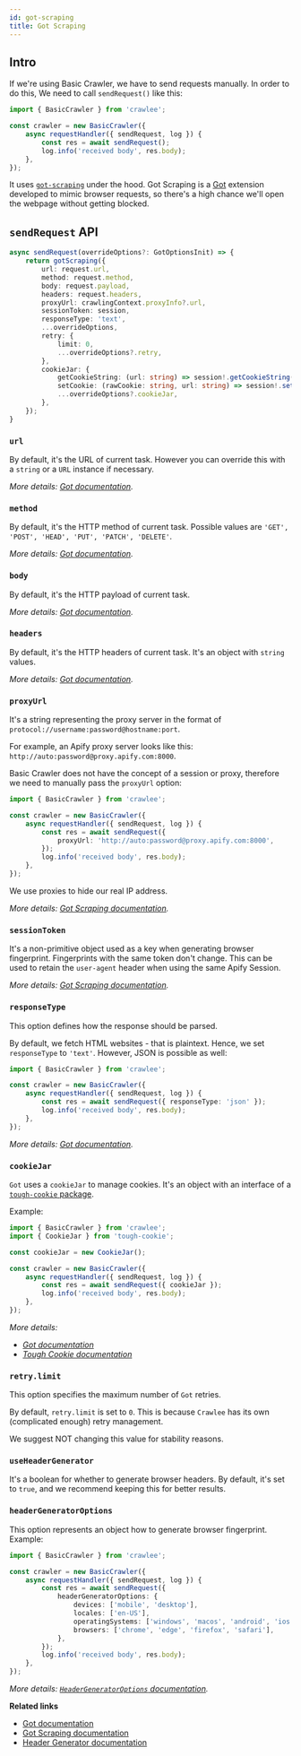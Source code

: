 ```yaml
---
id: got-scraping
title: Got Scraping
---
```


## Intro

If we're using Basic Crawler, we have to send requests manually. In order to do this, We need to call `sendRequest()` like this:

```ts
import { BasicCrawler } from 'crawlee';

const crawler = new BasicCrawler({
    async requestHandler({ sendRequest, log }) {
        const res = await sendRequest();
        log.info('received body', res.body);
    },
});
```

It uses [`got-scraping`](https://github.com/apify/got-scraping) under the hood.
Got Scraping is a [Got](https://github.com/sindresorhus/got) extension developed to mimic browser requests, so there's a high chance we'll open the webpage without getting blocked.

## `sendRequest` API

```ts
async sendRequest(overrideOptions?: GotOptionsInit) => {
    return gotScraping({
        url: request.url,
        method: request.method,
        body: request.payload,
        headers: request.headers,
        proxyUrl: crawlingContext.proxyInfo?.url,
        sessionToken: session,
        responseType: 'text',
        ...overrideOptions,
        retry: {
            limit: 0,
            ...overrideOptions?.retry,
        },
        cookieJar: {
            getCookieString: (url: string) => session!.getCookieString(url),
            setCookie: (rawCookie: string, url: string) => session!.setCookie(rawCookie, url),
            ...overrideOptions?.cookieJar,
        },
    });
}
```

### `url`

By default, it's the URL of current task. However you can override this with a `string` or a `URL` instance if necessary.

*More details: [Got documentation](https://github.com/sindresorhus/got/blob/main/documentation/2-options.md#url).*

### `method`

By default, it's the HTTP method of current task. Possible values are `'GET', 'POST', 'HEAD', 'PUT', 'PATCH', 'DELETE'`.

*More details: [Got documentation](https://github.com/sindresorhus/got/blob/main/documentation/2-options.md#method).*

### `body`

By default, it's the HTTP payload of current task.

*More details: [Got documentation](https://github.com/sindresorhus/got/blob/main/documentation/2-options.md#body).*

### `headers`

By default, it's the HTTP headers of current task. It's an object with `string` values.

*More details: [Got documentation](https://github.com/sindresorhus/got/blob/main/documentation/2-options.md#headers).*

### `proxyUrl`

It's a string representing the proxy server in the format of `protocol://username:password@hostname:port`.

For example, an Apify proxy server looks like this: `http://auto:password@proxy.apify.com:8000`.

Basic Crawler does not have the concept of a session or proxy, therefore we need to manually pass the `proxyUrl` option:

```ts
import { BasicCrawler } from 'crawlee';

const crawler = new BasicCrawler({
    async requestHandler({ sendRequest, log }) {
        const res = await sendRequest({
            proxyUrl: 'http://auto:password@proxy.apify.com:8000',
        });
        log.info('received body', res.body);
    },
});
```

We use proxies to hide our real IP address.

*More details: [Got Scraping documentation](https://github.com/apify/got-scraping#proxyurl).*

### `sessionToken`

It's a non-primitive object used as a key when generating browser fingerprint. Fingerprints with the same token don't change.
This can be used to retain the `user-agent` header when using the same Apify Session.

*More details: [Got Scraping documentation](https://github.com/apify/got-scraping#sessiontoken).*

### `responseType`

This option defines how the response should be parsed.

By default, we fetch HTML websites - that is plaintext. Hence, we set `responseType` to `'text'`. However, JSON is possible as well:

```ts
import { BasicCrawler } from 'crawlee';

const crawler = new BasicCrawler({
    async requestHandler({ sendRequest, log }) {
        const res = await sendRequest({ responseType: 'json' });
        log.info('received body', res.body);
    },
});
```

*More details: [Got documentation](https://github.com/sindresorhus/got/blob/main/documentation/2-options.md#responsetype).*

### `cookieJar`

`Got` uses a `cookieJar` to manage cookies. It's an object with an interface of a [`tough-cookie` package](https://github.com/salesforce/tough-cookie).

Example:

```ts
import { BasicCrawler } from 'crawlee';
import { CookieJar } from 'tough-cookie';

const cookieJar = new CookieJar();

const crawler = new BasicCrawler({
    async requestHandler({ sendRequest, log }) {
        const res = await sendRequest({ cookieJar });
        log.info('received body', res.body);
    },
});
```

*More details:*
- *[Got documentation](https://github.com/sindresorhus/got/blob/main/documentation/2-options.md#cookiejar)*
- *[Tough Cookie documentation](https://github.com/salesforce/tough-cookie#cookiejarstore-options)*

### `retry.limit`

This option specifies the maximum number of `Got` retries.

By default, `retry.limit` is set to `0`. This is because `Crawlee` has its own (complicated enough) retry management.

We suggest NOT changing this value for stability reasons.

### `useHeaderGenerator`

It's a boolean for whether to generate browser headers. By default, it's set to `true`, and we recommend keeping this for better results.

### `headerGeneratorOptions`

This option represents an object how to generate browser fingerprint. Example:

```ts
import { BasicCrawler } from 'crawlee';

const crawler = new BasicCrawler({
    async requestHandler({ sendRequest, log }) {
        const res = await sendRequest({
            headerGeneratorOptions: {
                devices: ['mobile', 'desktop'],
                locales: ['en-US'],
                operatingSystems: ['windows', 'macos', 'android', 'ios'],
                browsers: ['chrome', 'edge', 'firefox', 'safari'],
            },
        });
        log.info('received body', res.body);
    },
});
```

*More details: [`HeaderGeneratorOptions` documentation](https://apify.github.io/fingerprint-suite/api/fingerprint-generator/interface/HeaderGeneratorOptions/).*

**Related links**

- [Got documentation](https://github.com/sindresorhus/got#documentation)
- [Got Scraping documentation](https://github.com/apify/got-scraping)
- [Header Generator documentation](https://apify.github.io/fingerprint-suite/docs/guides/fingerprint-generator/)
